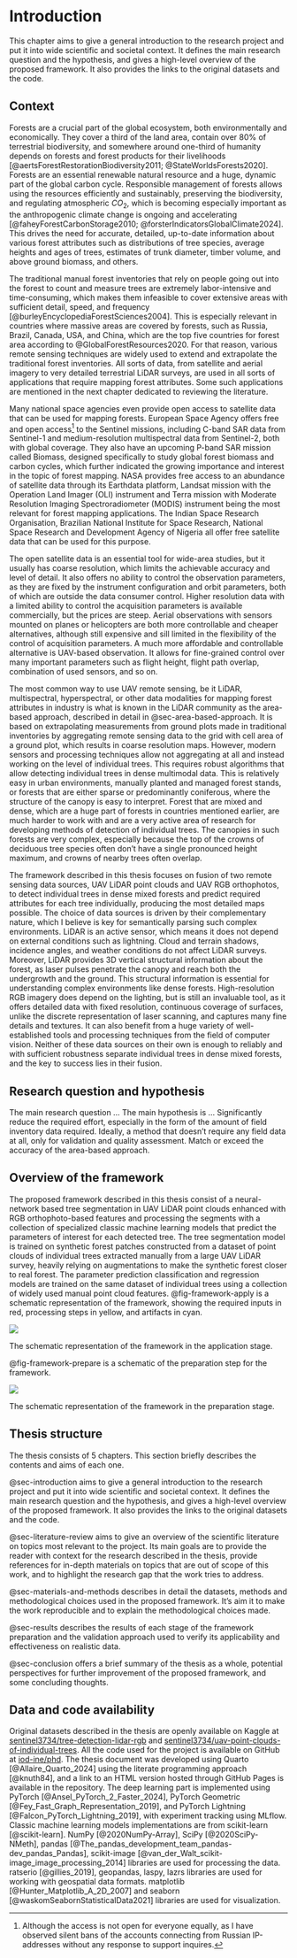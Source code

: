 # Introduction {#sec-introduction}

This chapter aims to give a general introduction to the research project and put it into wide scientific and societal context.
It defines the main research question and the hypothesis, and gives a high-level overview of the proposed framework.
It also provides the links to the original datasets and the code.

## Context

Forests are a crucial part of the global ecosystem, both environmentally and economically.
They cover a third of the land area, contain over 80% of terrestrial biodiversity, and somewhere around one-third of humanity depends on forests and forest products for their livelihoods [@aertsForestRestorationBiodiversity2011; @StateWorldsForests2020].
Forests are an essential renewable natural resource and a huge, dynamic part of the global carbon cycle.
Responsible management of forests allows using the resources efficiently and sustainably, preserving the biodiversity, and regulating atmospheric $CO_2$, which is becoming especially important as the anthropogenic climate change is ongoing and accelerating [@faheyForestCarbonStorage2010; @forsterIndicatorsGlobalClimate2024].
This drives the need for accurate, detailed, up-to-date information about various forest attributes such as distributions of tree species, average heights and ages of trees, estimates of trunk diameter, timber volume, and above ground biomass, and others.

The traditional manual forest inventories that rely on people going out into the forest to count and measure trees are extremely labor-intensive and time-consuming, which makes them infeasible to cover extensive areas with sufficient detail, speed, and frequency [@burleyEncyclopediaForestSciences2004].
This is especially relevant in countries where massive areas are covered by forests, such as Russia, Brazil, Canada, USA, and China, which are the top five countries for forest area according to @GlobalForestResources2020.
For that reason, various remote sensing techniques are widely used to extend and extrapolate the traditional forest inventories.
All sorts of data, from satellite and aerial imagery to very detailed terrestrial LiDAR surveys, are used in all sorts of applications that require mapping forest attributes.
Some such applications are mentioned in the next chapter dedicated to reviewing the literature.

Many national space agencies even provide open access to satellite data that can be used for mapping forests.
European Space Agency offers free and open access[^1] to the Sentinel missions, including C-band SAR data from Sentinel-1 and medium-resolution multispectral data from Sentinel-2, both with global coverage.
They also have an upcoming P-band SAR mission called Biomass, designed specifically to study global forest biomass and carbon cycles, which further indicated the growing importance and interest in the topic of forest mapping.
NASA provides free access to an abundance of satellite data through its Earthdata platform, Landsat mission with the Operation Land Imager (OLI) instrument and Terra mission with Moderate Resolution Imaging Spectroradiometer (MODIS) instrument being the most relevant for forest mapping applications.
The Indian Space Research Organisation, Brazilian National Institute for Space Research, National Space Research and Development Agency of Nigeria all offer free satellite data that can be used for this purpose.

[^1]: Although the access is not open for everyone equally, as I have observed silent bans of the accounts connecting from Russian IP-addresses without any response to support inquires.

The open satellite data is an essential tool for wide-area studies, but it usually has coarse resolution, which limits the achievable accuracy and level of detail.
It also offers no ability to control the observation parameters, as they are fixed by the instrument configuration and orbit parameters, both of which are outside the data consumer control.
Higher resolution data with a limited ability to control the acquisition parameters is available commercially, but the prices are steep.
Aerial observations with sensors mounted on planes or helicopters are both more controllable and cheaper alternatives, although still expensive and sill limited in the flexibility of the control of acquisition parameters.
A much more affordable and controllable alternative is UAV-based observation.
It allows for fine-grained control over many important parameters such as flight height, flight path overlap, combination of used sensors, and so on.

The most common way to use UAV remote sensing, be it LiDAR, multispectral, hyperspectral, or other data modalities for mapping forest attributes in industry is what is known in the LiDAR community as the area-based approach, described in detail in @sec-area-based-approach.
It is based on extrapolating measurements from ground plots made in traditional inventories by aggregating remote sensing data to the grid with cell area of a ground plot, which results in coarse resolution maps.
However, modern sensors and processing techniques allow not aggregating at all and instead working on the level of individual trees.
This requires robust algorithms that allow detecting individual trees in dense multimodal data.
This is relatively easy in urban environments, manually planted and managed forest stands, or forests that are either sparse or predominantly coniferous, where the structure of the canopy is easy to interpret.
Forest that are mixed and dense, which are a huge part of forests in countries mentioned earlier, are much harder to work with and are a very active area of research for developing methods of detection of individual trees.
The canopies in such forests are very complex, especially because the top of the crowns of deciduous tree species often don't have a single pronounced height maximum, and crowns of nearby trees often overlap.

The framework described in this thesis focuses on fusion of two remote sensing data sources, UAV LiDAR point clouds and UAV RGB orthophotos, to detect individual trees in dense mixed forests and predict required attributes for each tree individually, producing the most detailed maps possible.
The choice of data sources is driven by their complementary nature, which I believe is key for semantically parsing such complex environments.
LiDAR is an active sensor, which means it does not depend on external conditions such as lightning.
Cloud and terrain shadows, incidence angles, and weather conditions do not affect LiDAR surveys.
Moreover, LiDAR provides 3D vertical structural information about the forest, as laser pulses penetrate the canopy and reach both the undergrowth and the ground.
This structural information is essential for understanding complex environments like dense forests.
High-resolution RGB imagery does depend on the lighting, but is still an invaluable tool, as it offers detailed data with fixed resolution, continuous coverage of surfaces, unlike the discrete representation of laser scanning, and captures many fine details and textures.
It can also benefit from a huge variety of well-established tools and processing techniques from the field of computer vision.
Neither of these data sources on their own is enough to reliably and with sufficient robustness separate individual trees in dense mixed forests, and the key to success lies in their fusion.

## Research question and hypothesis

The main research question ...
The main hypothesis is ...
Significantly reduce the required effort, especially in the form of the amount of field inventory data required.
Ideally, a method that doesn't require any field data at all, only for validation and quality assessment.
Match or exceed the accuracy of the area-based approach.

## Overview of the framework

The proposed framework described in this thesis consist of a neural-network based tree segmentation in UAV LiDAR point clouds enhanced with RGB orthophoto-based features and processing the segments with a collection of specialized classic machine learning models that predict the parameters of interest for each detected tree.
The tree segmentation model is trained on synthetic forest patches constructed from a dataset of point clouds of individual trees extracted manually from a large UAV LiDAR survey, heavily relying on augmentations to make the synthetic forest closer to real forest.
The parameter prediction classification and regression models are trained on the same dataset of individual trees using a collection of widely used manual point cloud features.
@fig-framework-apply is a schematic representation of the framework, showing the required inputs in red, processing steps in yellow, and artifacts in cyan.

::: {#fig-framework-apply}
![](../images/framework_application_schematic.jpg)

The schematic representation of the framework in the application stage.
:::

@fig-framework-prepare is a schematic of the preparation step for the framework.

::: {#fig-framework-prepare}
![](../images/framework_preparation_schematic.jpg)

The schematic representation of the framework in the preparation stage.
:::


## Thesis structure

The thesis consists of 5 chapters.
This section briefly describes the contents and aims of each one.

@sec-introduction aims to give a general introduction to the research project and put it into wide scientific and societal context.
It defines the main research question and the hypothesis, and gives a high-level overview of the proposed framework.
It also provides the links to the original datasets and the code.

@sec-literature-review aims to give an overview of the scientific literature on topics most relevant to the project.
Its main goals are to provide the reader with context for the research described in the thesis, provide references for in-depth materials on topics that are out of scope of this work, and to highlight the research gap that the work tries to address.

@sec-materials-and-methods describes in detail the datasets, methods and methodological choices used in the proposed framework.
It's aim it to make the work reproducible and to explain the methodological choices made.

@sec-results describes the results of each stage of the framework preparation and the validation approach used to verify its applicability and effectiveness on realistic data.

@sec-conclusion offers a brief summary of the thesis as a whole, potential perspectives for further improvement of the proposed framework, and some concluding thoughts.

## Data and code availability

Original datasets described in the thesis are openly available on Kaggle at [sentinel3734/tree-detection-lidar-rgb](https://www.kaggle.com/datasets/sentinel3734/tree-detection-lidar-rgb) and [sentinel3734/uav-point-clouds-of-individual-trees](https://www.kaggle.com/datasets/sentinel3734/uav-point-clouds-of-individual-trees).
All the code used for the project is available on GitHub at [iod-ine/phd](https://github.com/iod-ine/phd).
The thesis document was developed using Quarto [@Allaire_Quarto_2024] using the literate programming approach [@knuth84], and a link to an HTML version hosted through GitHub Pages is available in the repository.
The deep learning part is implemented using PyTorch [@Ansel_PyTorch_2_Faster_2024], PyTorch Geometric [@Fey_Fast_Graph_Representation_2019], and PyTorch Lightning [@Falcon_PyTorch_Lightning_2019], with experiment tracking using MLflow.
Classic machine learning models implementations are from scikit-learn [@scikit-learn].
NumPy [@2020NumPy-Array], SciPy [@2020SciPy-NMeth], pandas [@The_pandas_development_team_pandas-dev_pandas_Pandas], scikit-image [@van_der_Walt_scikit-image_image_processing_2014] libraries are used for processing the data.
ratserio [@gillies_2019], geopandas, laspy, lazrs libraries are used for working with geospatial data formats.
matplotlib [@Hunter_Matplotlib_A_2D_2007] and seaborn [@waskomSeabornStatisticalData2021] libraries are used for visualization.
